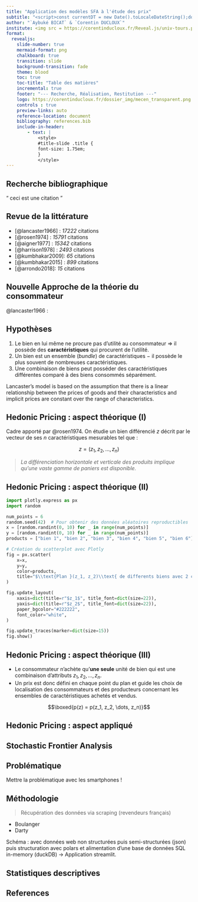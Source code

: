 ```yaml
---
title: "Application des modèles SFA à l'étude des prix"
subtitle: "<script>const currentDT = new Date().toLocaleDateString();document.write(currentDT);</script>"
author: "`Aybuké BICAT` & `Corentin DUCLOUX`"
institute: <img src = https://corentinducloux.fr/Reveal.js/univ-tours.png width="70%">
format: 
  revealjs:
    slide-number: true
    mermaid-format: png
    chalkboard: true
    transition: slide
    background-transition: fade
    theme: blood
    toc: true
    toc-title: "Table des matières"
    incremental: true   
    footer: "--- Recherche, Réalisation, Restitution ---"
    logo: https://corentinducloux.fr/dossier_img/mecen_transparent.png
    controls : true
    preview-links: auto
    reference-location: document
    bibliography: references.bib
    include-in-header:
        - text: |
            <style>
            #title-slide .title {
            font-size: 1.75em;
            }
            </style>
---
```


## Recherche bibliographique

<q> ceci est une citation </q>

## Revue de la littérature

- [@lancaster1966] : *17222* citations
- [@rosen1974] :  *15791* citations
- [@aigner1977] : *15342* citations
- [@harrison1978] : *2493* citations
- [@kumbhakar2009]: *65* citations
- [@kumbhakar2015] : *899* citations
- [@arrondo2018]: *15* citations

## Nouvelle Approche de la théorie du consommateur

@lancaster1966 :

:::{.fragment .fade-in}
:::{.callout-tip}

## Hypothèses

1. Le bien en lui même ne procure pas d'utilité au consommateur $\Rightarrow$ il possède des **caractéristiques** qui procurent de l'utilité.
2. Un bien est un ensemble (*bundle*) de caractéristiques $-$ il possède le plus souvent de nombreuses caractéristiques.
3. Une combinaison de biens peut posséder des caractéristiques différentes comparé à des biens consommés séparément.

:::
:::

Lancaster's model is based on the assumption that there is a linear relationship between the prices of goods and their characteristics and implicit prices are constant over the range of characteristics.

## Hedonic Pricing : aspect théorique (I)

Cadre apporté par @rosen1974. On étudie un bien différencié $z$ décrit par le vecteur de ses $n$ caractéristiques mesurables tel que : 

:::{.fragment .fade-in}
$$z = (z_1, z_2, \dots, z_n)$$ 
:::

:::{.fragment .fade-in}
> *La différenciation horizontale et verticale des produits implique qu'une vaste gamme de paniers est disponible.*
:::

## Hedonic Pricing : aspect théorique (II)

```python
import plotly.express as px
import random

num_points = 6
random.seed(42)  # Pour obtenir des données aléatoires reproductibles
x = [random.randint(0, 10) for _ in range(num_points)]
y = [random.randint(0, 10) for _ in range(num_points)]
products = ["bien 1", "bien 2", "bien 3", "bien 4", "bien 5", "bien 6"]

# Création du scatterplot avec Plotly
fig = px.scatter(
    x=x,
    y=y,
    color=products,
    title="$\\text{Plan }(z_1, z_2)\\text{ de differents biens avec 2 caracteristiques.}$",
)

fig.update_layout(
    xaxis=dict(title=r"$z_1$", title_font=dict(size=22)),
    yaxis=dict(title=r"$z_2$", title_font=dict(size=22)),
    paper_bgcolor="#222222",
    font_color="white",
)

fig.update_traces(marker=dict(size=15))
fig.show()
```

## Hedonic Pricing : aspect théorique (III)

- Le consommateur n'achète qu'**une seule** unité de bien qui est une combinaison d'attributs $z_1, z_2, \dots, z_n$.
- Un prix est donc défini en chaque point du plan et guide les choix de localisation des consommateurs et des producteurs concernant les ensembles de caractéristiques achetés et vendus.

:::{.fragment .fade-in}
$$\boxed{p(z) = p(z_1, z_2, \dots, z_n)}$$
:::


## Hedonic Pricing : aspect appliqué

## Stochastic Frontier Analysis

## Problématique

Mettre la problématique avec les smartphones ! 

## Méthodologie {background-color="black" background-image="imgs/web_scraping.png" background-opacity="0.6"}

> Récupération des données via scraping (revendeurs français)

- Boulanger
- Darty

Schéma :  avec données web non structurées puis semi-structurées (json) puis structuration avec polars et alimentation d'une base de données SQL in-memory (duckDB) -> Application streamlit.

## Statistiques descriptives

## References
